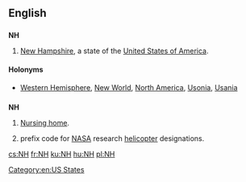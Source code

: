 {{also|nH}}
==English==

==={{abbreviation-old|en}}===
'''NH'''

# {{context|US|lang=en}} [[New Hampshire]], a state of the [[United States of America]].

====Holonyms====
* [[Western Hemisphere]], [[New World]], [[North America]], [[Usonia]], [[Usania]]

==={{initialism-old|en}}===
'''NH'''

# [[nursing home|Nursing home]].
# {{context|US|aviation|lang=en}} prefix code for [[NASA]] research [[helicopter]] designations.

[[Category:en:US States]]

[[cs:NH]]
[[fr:NH]]
[[ku:NH]]
[[hu:NH]]
[[pl:NH]]